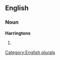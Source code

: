 ==English==

===Noun===
'''Harringtons'''

# {{plural of|[[Harrington]]}}

[[Category:English plurals]]